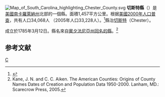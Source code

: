 {{noteTA
|T=zh-hans:切斯特县 (南卡罗来纳州);zh-hk:切斯特縣 (南卡羅萊納州);zh-tw:切斯特郡 (南卡羅萊納州);
}}

{{Otheruses|切斯特縣|subject=美國南卡羅萊納州的一個縣|other=同名的縣}}
[[File:Map_of_South_Carolina_highlighting_Chester_County.svg|right]]
'''切斯特縣'''（{{lang-en|Chester County}}）是[[美國|美國]][[南卡羅萊納州|南卡羅萊納州]]北部的一個縣。面積1,457平方公里。根据[[美國2000年人口普查|美國2000年人口普查]]，共有人口34,068人 （2005年人口33,228人）。<ref>{{Cite web |url=http://www.census.gov/popest/counties/tables/CO-EST2005-01-45.xls |title=存档副本 |access-date=2007-05-12 |archive-url=https://web.archive.org/web/20110917061927/http://www.census.gov/popest/counties/tables/CO-EST2005-01-45.xls |archive-date=2011-09-17 |dead-url=yes }}</ref>縣治[[切斯特_(南卡羅萊納州)|切斯特]]（Chester）。

成立於1785年3月12日。縣名來自[[賓夕法尼亞州|賓夕法尼亞州]][[切斯特縣_(賓夕法尼亞州)|同名的縣]]。<ref>Kane, J. N. and C. C. Aiken. The American Counties: Origins of County Names Dates of Creation and Population Data 1950-2000. Lanham, MD.: Scarecrow Press, 2005.</ref>

==参考文献==
<div class="references-small">
<references />
</div>
[[Category:南卡罗来纳州行政区划|C]]